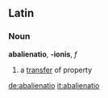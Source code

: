 ==Latin==

===Noun===
'''abalienatio''', '''-ionis''', ''f''

# a [[transfer]] of property

[[de:abalienatio]]
[[it:abalienatio]]